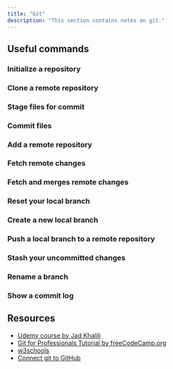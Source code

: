 ```yaml
---
title: "Git"
description: "This section contains notes on git."
---
```



## Useful commands

### Initialize a repository

<Gist gistCode="ddc243407373a4e0650da7b01c6bfb3f" fileName="git-init.sh" />

### Clone a remote repository

<Gist gistCode="ddc243407373a4e0650da7b01c6bfb3f" fileName="git-clone.sh" />

### Stage files for commit

<Gist gistCode="ddc243407373a4e0650da7b01c6bfb3f" fileName="git-stage.sh" />

### Commit files

<Gist gistCode="ddc243407373a4e0650da7b01c6bfb3f" fileName="git-commit.sh" />

### Add a remote repository

<Gist gistCode="ddc243407373a4e0650da7b01c6bfb3f" fileName="git-remote-add.sh" />

### Fetch remote changes

<Gist gistCode="ddc243407373a4e0650da7b01c6bfb3f" fileName="git-fetch.sh" />

### Fetch and merges remote changes

<Gist gistCode="ddc243407373a4e0650da7b01c6bfb3f" fileName="git-pull.sh" />

### Reset your local branch

<Gist gistCode="ddc243407373a4e0650da7b01c6bfb3f" fileName="git-reset.sh" />

### Create a new local branch

<Gist gistCode="ddc243407373a4e0650da7b01c6bfb3f" fileName="git-checkout.sh" />

### Push a local branch to a remote repository

<Gist gistCode="ddc243407373a4e0650da7b01c6bfb3f" fileName="git-push.sh" />

### Stash your uncommitted changes

<Gist gistCode="ddc243407373a4e0650da7b01c6bfb3f" fileName="git-stash.sh" />

### Rename a branch

<Gist gistCode="ddc243407373a4e0650da7b01c6bfb3f" fileName="git-branch-rename.sh" />

### Show a commit log

<Gist gistCode="ddc243407373a4e0650da7b01c6bfb3f" fileName="git-log.sh" />

## Resources

- [Udemy course by Jad Khalili](https://www.udemy.com/share/101tpK2@PkdjVEtSSVIKdkRKBmJNfj4=/)
- [Git for Professionals Tutorial by freeCodeCamp.org](https://youtu.be/Uszj_k0DGsg)
- [w3schools](https://www.w3schools.com/git/default.asp)
- [Connect git to GitHub](https://kbroman.org/github_tutorial/pages/first_time.html)
